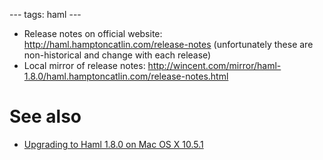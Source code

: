---
tags: haml
---
* Release notes on official website: http://haml.hamptoncatlin.com/release-notes (unfortunately these are non-historical and change with each release)
* Local mirror of release notes: http://wincent.com/mirror/haml-1.8.0/haml.hamptoncatlin.com/release-notes.html

= See also =

* [[Upgrading to Haml 1.8.0 on Mac OS X 10.5.1]]
